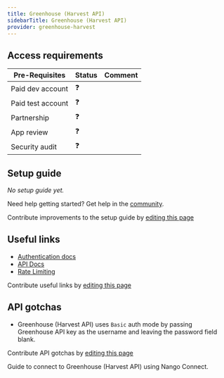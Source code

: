 ```yaml
---
title: Greenhouse (Harvest API)
sidebarTitle: Greenhouse (Harvest API)
provider: greenhouse-harvest
---
```



<Overview />
<PreBuiltTooling />
<PreBuiltUseCases />

## Access requirements
| Pre-Requisites | Status | Comment|
| - | - | - |
| Paid dev account | ❓ |  |
| Paid test account | ❓ |  |
| Partnership | ❓ | |
| App review | ❓ |  |
| Security audit | ❓ | |


## Setup guide

_No setup guide yet._

<Tip>Need help getting started? Get help in the [community](https://nango.dev/slack).</Tip>

<Note>Contribute improvements to the setup guide by [editing this page](https://github.com/nangohq/nango/tree/master/docs-v2/integrations/all/greenhouse-harvest.mdx)</Note>


## Useful links
-   [Authentication docs](https://developers.greenhouse.io/harvest.html#authentication)
-   [API Docs](https://developers.greenhouse.io/harvest.html#introduction)
-   [Rate Limiting](https://developers.greenhouse.io/harvest.html#rate-limiting) 

<Note>Contribute useful links by [editing this page](https://github.com/nangohq/nango/tree/master/docs-v2/integrations/all/greenhouse-harvest.mdx)</Note>

## API gotchas

- Greenhouse (Harvest API) uses `Basic` auth mode by passing Greenhouse API key as the username and leaving the password field blank.

<Note>Contribute API gotchas by [editing this page](https://github.com/nangohq/nango/tree/master/docs-v2/integrations/all/greenhouse-harvest.mdx)</Note>

<Card title="Connect to Greenhouse (Harvest API)" icon="link" href="/integrations/all/greenhouse-harvest/connect" horizontal>
  Guide to connect to Greenhouse (Harvest API) using Nango Connect.
</Card>
